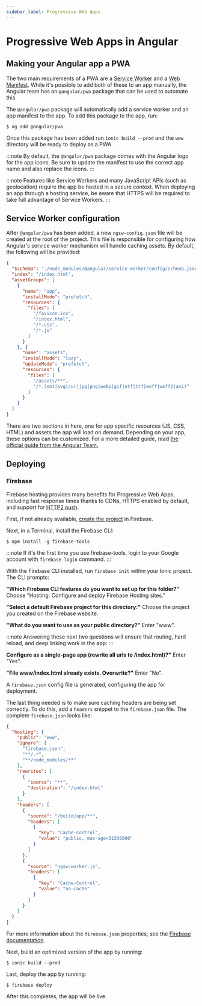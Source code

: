 ```yaml
---
sidebar_label: Progressive Web Apps
---
```


# Progressive Web Apps in Angular

## Making your Angular app a PWA


The two main requirements of a PWA are a <a href="https://developers.google.com/web/fundamentals/primers/service-workers/" target="_blank">Service Worker</a> and a <a href="https://developers.google.com/web/fundamentals/web-app-manifest/" target="_blank">Web Manifest</a>. While it's possible to add both of these to an app manually, the Angular team has an `@angular/pwa` package that can be used to automate this.

The `@angular/pwa` package will automatically add a service worker and an app manifest to the app.
To add this package to the app, run:

```shell
$ ng add @angular/pwa
```

Once this package has been added run `ionic build --prod` and the `www` directory will be ready to deploy as a PWA.

:::note
By default, the `@angular/pwa` package comes with the Angular logo for the app icons. Be sure to update the manifest to use the correct app name and also replace the icons.
:::


:::note
Features like Service Workers and many JavaScript APIs (such as geolocation) require the app be hosted in a secure context. When deploying an app through a hosting service, be aware that HTTPS will be required to take full advantage of Service Workers.
:::

## Service Worker configuration

After `@angular/pwa` has been added, a new `ngsw-config.json` file will be created at the root of the project. This file is responsible for configuring how Angular's service worker mechanism will handle caching assets. By default, the following will be provided:

```json
{
  "$schema": "./node_modules/@angular/service-worker/config/schema.json",
  "index": "/index.html",
  "assetGroups": [
    {
      "name": "app",
      "installMode": "prefetch",
      "resources": {
        "files": [
          "/favicon.ico",
          "/index.html",
          "/*.css",
          "/*.js"
        ]
      }
    }, {
      "name": "assets",
      "installMode": "lazy",
      "updateMode": "prefetch",
      "resources": {
        "files": [
          "/assets/**",
          "/*.(eot|svg|cur|jpg|png|webp|gif|otf|ttf|woff|woff2|ani)"
        ]
      }
    }
  ]
}
```

There are two sections in here, one for app specific resources (JS, CSS, HTML) and assets the app will load on demand. Depending on your app, these options can be customized. For a more detailed guide, read [the official guide from the Angular Team.](https://angular.io/guide/service-worker-config)


## Deploying

### Firebase

Firebase hosting provides many benefits for Progressive Web Apps, including fast response times thanks to CDNs, HTTPS enabled by default, and support for [HTTP2 push](https://firebase.googleblog.com/2016/09/http2-comes-to-firebase-hosting.html).

First, if not already available, [create the project](https://console.firebase.google.com) in Firebase.

Next, in a Terminal, install the Firebase CLI:

```shell
$ npm install -g firebase-tools
```

:::note
If it's the first time you use firebase-tools, login to your Google account with `firebase login` command.
:::

With the Firebase CLI installed, run `firebase init` within your Ionic project. The CLI prompts:

**"Which Firebase CLI features do you want to set up for this folder?"**  Choose "Hosting: Configure and deploy Firebase Hosting sites."

**"Select a default Firebase project for this directory:"** Choose the project you created on the Firebase website.

**"What do you want to use as your public directory?"** Enter "www".

:::note
Answering these next two questions will ensure that routing, hard reload, and deep linking work in the app:
:::

**Configure as a single-page app (rewrite all urls to /index.html)?"** Enter "Yes".

**"File www/index.html already exists. Overwrite?"** Enter "No".

A `firebase.json` config file is generated, configuring the app for deployment.

The last thing needed is to make sure caching headers are being set correctly. To do this, add a `headers` snippet to the `firebase.json` file. The complete `firebase.json` looks like:

```json
{
  "hosting": {
    "public": "www",
    "ignore": [
      "firebase.json",
      "**/.*",
      "**/node_modules/**"
    ],
    "rewrites": [
      {
        "source": "**",
        "destination": "/index.html"
      }
    ],
    "headers": [
      {
        "source": "/build/app/**",
        "headers": [
          {
            "key": "Cache-Control",
            "value": "public, max-age=31536000"
          }
        ]
      },
      {
        "source": "ngsw-worker.js",
        "headers": [
          {
            "key": "Cache-Control",
            "value": "no-cache"
          }
        ]
      }
    ]
  }
}
```

For more information about the `firebase.json` properties, see the [Firebase documentation](https://firebase.google.com/docs/hosting/full-config#section-firebase-json).

Next, build an optimized version of the app by running:

```shell
$ ionic build --prod
```

Last, deploy the app by running:

```shell
$ firebase deploy
```

After this completes, the app will be live.
